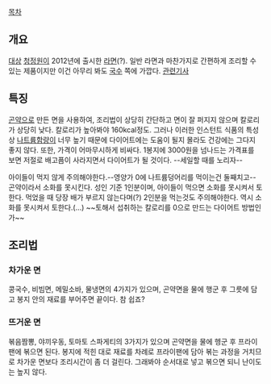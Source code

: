 [[목차]]
== 개요 ==
[[대상]] [[청정원]]이 2012년에 출시한 [[라면]](?). 일반 라면과 마찬가지로 간편하게 조리할 수 있는 제품이지만 이건 아무리 봐도 [[국수]] 쪽에 가깝다. [http://www.edaily.co.kr/news/NewsRead.edy?SCD=DC14&newsid=01886006599596488&DCD=A00204&OutLnkChk=Y 관련기사]

== 특징 ==
[[곤약]]으로 만든 면을 사용하여, 조리법이 상당히 간단하고 면이 잘 퍼지지 않으며 칼로리가 상당히 낮다. 칼로리가 높아봐야 160kcal정도. 그러나 이러한 인스턴트 식품의 특성상 [[나트륨]]함량이 너무 높기 때문에 다이어트에는 도움이 될지 몰라도 건강에는 그다지 좋지 않다. 또한, 가격이 어마무시하게 비싸다. 1봉지에 3000원을 넘나드는 가격표를 보면 저절로 배고픔이 사라지면서 다이어트가 될 것이다. --세일할 때를 노리자--

아이들이 먹지 않게 주의해야한다.--영양가 0에 나트륨덩어리를 먹이는건 둘째치고-- 곤약이라서 소화를 못시킨다. 
성인 기준 1인분이며, 아이들이 먹으면 소화를 못시켜서 토한다. 
먹었을 때 당장 배가 부르지 않는다며(?) 2인분을 먹는것도 주의해야한다. 역시 소화를 못시켜서 토한다.(...) ~~토해서 섭취하는 칼로리를 0으로 만드는 다이어트 방법인가~~



== 조리법 ==
=== 차가운 면 ===
콩국수, 비빔면, 메밀소바, 물냉면의 4가지가 있으며, 곤약면을 물에 행군 후 그릇에 담고 봉지 안의 재료를 부어주면 끝이다. 참 쉽죠?

=== 뜨거운 면 ===
볶음짬뽕, 야끼우동, 토마토 스파게티의 3가지가 있으며 곤약면을 물에 헹군 후 프라이팬에 볶으면 된다. 봉지에 적힌 대로 재료를 차례로 프라이팬에 담아 볶는 과정을 거치므로 차가운 면보다 조리시간이 좀 더 걸린다. 그래봐야 순서대로 넣고 볶으면 되니 난이도는 높지 않다. 


